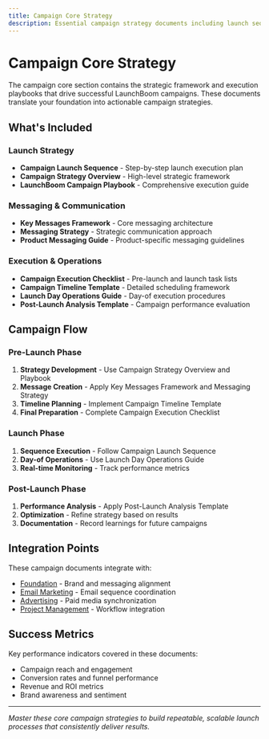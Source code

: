 ```yaml
---
title: Campaign Core Strategy
description: Essential campaign strategy documents including launch sequences, messaging frameworks, and execution playbooks.
---
```


# Campaign Core Strategy

The campaign core section contains the strategic framework and execution playbooks that drive successful LaunchBoom campaigns. These documents translate your foundation into actionable campaign strategies.

## What's Included

### Launch Strategy
- **Campaign Launch Sequence** - Step-by-step launch execution plan
- **Campaign Strategy Overview** - High-level strategic framework
- **LaunchBoom Campaign Playbook** - Comprehensive execution guide

### Messaging & Communication
- **Key Messages Framework** - Core messaging architecture
- **Messaging Strategy** - Strategic communication approach
- **Product Messaging Guide** - Product-specific messaging guidelines

### Execution & Operations
- **Campaign Execution Checklist** - Pre-launch and launch task lists
- **Campaign Timeline Template** - Detailed scheduling framework
- **Launch Day Operations Guide** - Day-of execution procedures
- **Post-Launch Analysis Template** - Campaign performance evaluation

## Campaign Flow

### Pre-Launch Phase
1. **Strategy Development** - Use Campaign Strategy Overview and Playbook
2. **Message Creation** - Apply Key Messages Framework and Messaging Strategy
3. **Timeline Planning** - Implement Campaign Timeline Template
4. **Final Preparation** - Complete Campaign Execution Checklist

### Launch Phase
1. **Sequence Execution** - Follow Campaign Launch Sequence
2. **Day-of Operations** - Use Launch Day Operations Guide
3. **Real-time Monitoring** - Track performance metrics

### Post-Launch Phase
1. **Performance Analysis** - Apply Post-Launch Analysis Template
2. **Optimization** - Refine strategy based on results
3. **Documentation** - Record learnings for future campaigns

## Integration Points

These campaign documents integrate with:
- [Foundation](/foundation/) - Brand and messaging alignment
- [Email Marketing](/email-marketing/) - Email sequence coordination
- [Advertising](/advertising/) - Paid media synchronization
- [Project Management](/project-management/) - Workflow integration

## Success Metrics

Key performance indicators covered in these documents:
- Campaign reach and engagement
- Conversion rates and funnel performance
- Revenue and ROI metrics
- Brand awareness and sentiment

---

*Master these core campaign strategies to build repeatable, scalable launch processes that consistently deliver results.*